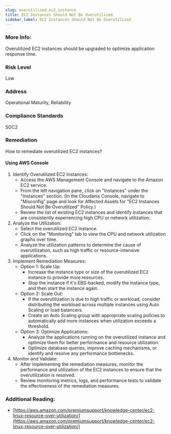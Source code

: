 ```yaml
---
slug: overutilized_ec2_instance
title: EC2 Instances Should Not Be Overutilized
sidebar_label: EC2 Instances Should Not Be Overutilized
---
```


### More Info:

Overutilized EC2 instances should be upgraded to optimize application response time.

### Risk Level

Low

### Address

Operational Maturity, Reliability

### Compliance Standards

SOC2

### Remediation

How to remediate overutilized EC2 instances?

#### Using AWS Console

1. Identify Overutilized EC2 Instances:
   - Access the AWS Management Console and navigate to the Amazon EC2 service.
   - From the left navigation pane, click on "Instances" under the "Instances" section.
     (In the Cloudanix Console, navigate to "Misconfig" page and look for Affected Assets for "EC2 Instances Should Not Be Overutilized" Policy.)
   - Review the list of existing EC2 instances and identify instances that are consistently experiencing high CPU or network utilization.
2. Analyze the Utilization:
   - Select the overutilized EC2 instance.
   - Click on the "Monitoring" tab to view the CPU and network utilization graphs over time.
   - Analyze the utilization patterns to determine the cause of overutilization, such as high traffic or resource-intensive applications.
3. Implement Remediation Measures:
   - Option 1: Scale Up:
     - Increase the instance type or size of the overutilized EC2 instance to provide more resources.
     - Stop the instance if it's EBS-backed, modify the instance type, and then start the instance again.
   - Option 2: Scale Out:
     - If the overutilization is due to high traffic or workload, consider distributing the workload across multiple instances using Auto Scaling or load balancers.
     - Create an Auto Scaling group with appropriate scaling policies to automatically add more instances when utilization exceeds a threshold.
   - Option 3: Optimize Applications:
     - Analyze the applications running on the overutilized instance and optimize them for better performance and resource utilization.
     - Optimize database queries, improve caching mechanisms, or identify and resolve any performance bottlenecks.
4. Monitor and Validate:
   - After implementing the remediation measures, monitor the performance and utilization of the EC2 instances to ensure that the overutilization is resolved.
   - Review monitoring metrics, logs, and performance tests to validate the effectiveness of the remediation measures.

### Additional Reading:

- [https://aws.amazon.com/premiumsupport/knowledge-center/ec2-linux-resource-over-utilization/](https://aws.amazon.com/premiumsupport/knowledge-center/ec2-linux-resource-over-utilization/) 

